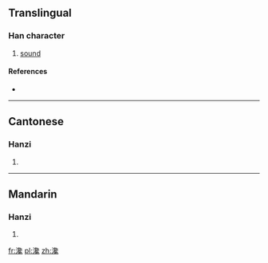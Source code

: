 ==Translingual==

===Han character===
{{Han char|rn=85|rad=水|as=17|sn=20|four=3711<sub>3</sub>|canj=水弓口戈 (ENRI)}}

# [[sound]]

====References====
* {{Han ref|kx=0661.210|dkj=18714|dj=1071.040|hdz=31789.040|uh=703A|ud=28730|bh=F464|bd=62564}}

----

==Cantonese==

===Hanzi===
{{yue-hanzi|jyut=|y=chaam4}}

# {{defn|Cantonese|sort=水17}}

----

==Mandarin==

===Hanzi===
{{cmn-hanzi|pin=[[chán]] ([[chan2]]), [[ràng]] ([[rang4]])|wg=ch'an<sup>2</sup>, jang<sup>4</sup>}}

# {{defn|Mandarin|sort=水17}}

[[fr:瀺]]
[[pl:瀺]]
[[zh:瀺]]